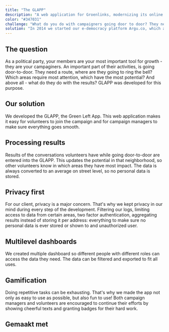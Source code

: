 ```yaml
---
title: "The GLAPP"
description: "A web application for Groenlinks, modernizing its online and offline campaigns."
color: "#347031"
challenge: "What do you do with campaigners going door to door? They need a route, where are they going to ring the bell? And most importantly - what do they do with the results? For this, GLAPP was developed."
solution: "In 2014 we started our e-democracy platform Argu.co, which aims to engage citizens in decision-making processes. We worked with many governments and hosted online discussions where people shared ideas, opinions and voted on issues. Although we've seen that e-democracy and civic participation can be very successful, one key element is often missing: the actual decision-making process."
---
```


## The question

As a political party, your members are your most important tool for growth - they are your campaginers.
An important part of their activities, is going door-to-door.
They need a route, where are they going to ring the bell?
Which areas require most attention, which have the most potential?
And above all - what do they do with the results?
GLAPP was developed for this purpose.

## Our solution

We developed the GLAPP, the Green Left App.
This web application makes it easy for volunteers to join the campaign and for campaign managers to make sure everything goes smooth.

## Processing results

Results of the conversations volunteers have while going door-to-door are entered into the GLAPP.
This updates the potential in that neighborhood, so other volunteers know in which areas they have most impact.
The data is always converted to an average on street level, so no personal data is stored.

## Privacy first

For our client, privacy is a major concern.
That's why we kept privacy in our mind during every step of the development.
Filtering our logs, limiting access to data from certain areas, two factor authentication, aggregating results instead of storing it per address: everything to make sure no personal data is ever stored or shown to and unauthorized user.

## Multilevel dashboards

We created multiple dashboard so different people with different roles can access the data they need.
The data can be filtered and exported to fit all uses.

## Gamification

Doing repetitive tasks can be exhausting.
That's why we made the app not only as easy to use as possible, but also fun to use! Both campaign managers and volunteers are encouraged to continue their efforts by showing cheerful texts and granting badges for their hard work.

<BigImage image="cases/glapp_body.png" />

## Gemaakt met

<TechWrapperSmall>
  <TechPill technology={'react'} />
  <TechPill technology={'typescript'} />
</TechWrapperSmall>
